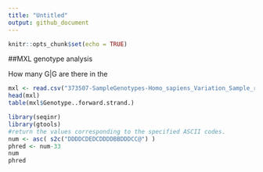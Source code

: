 ```yaml
---
title: "Untitled"
output: github_document
---
```


```r
knitr::opts_chunk$set(echo = TRUE)
```

##MXL genotype analysis

How many G|G are there in the 
```r
mxl <- read.csv("373507-SampleGenotypes-Homo_sapiens_Variation_Sample_rs8067378 (3).csv")
head(mxl)
table(mxl$Genotype..forward.strand.)
```

```r
library(seqinr)
library(gtools)
#return the values corresponding to the specified ASCII codes.
num <- asc( s2c("DDDDCDEDCDDDDBBDDDCC@") )
phred <- num-33
num
phred
```

